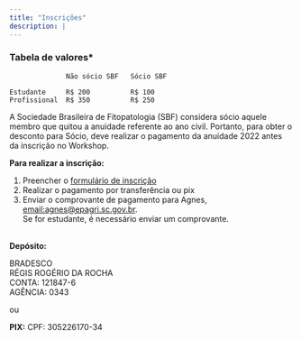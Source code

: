 ```yaml
---
title: "Inscrições"
description: |
---
```


### Tabela de valores\*

                  Não sócio SBF   Sócio SBF

    Estudante     R$ 200          R$ 100 
    Profissional  R$ 350          R$ 250

A Sociedade Brasileira de Fitopatologia (SBF) considera sócio aquele membro que quitou a anuidade referente ao ano civil. Portanto, para obter o desconto para Sócio, deve realizar o pagamento da anuidade 2022 antes da inscrição no Workshop.\

**Para realizar a inscrição:**

1) Preencher o [formulário de inscrição](https://docs.google.com/forms/d/e/1FAIpQLScK8v0REbRLCEUJ7SwGJ6U-I7_LhqLtQjJ7G5-SNrarn-61dw/viewform?vc=0&c=0&w=1&flr=0)\
2) Realizar o pagamento por transferência ou pix\
3) Enviar o comprovante de pagamento para Agnes, [email:agnes\@epagri.sc.gov.br](mailto:email%3Aagnes@epagri.sc.gov.br). \
Se for estudante, é necessário enviar um comprovante.

\
**Depósito:**

BRADESCO\
RÉGIS ROGÉRIO DA ROCHA\
CONTA: 121847-6\
AGÊNCIA: 0343 

ou

**PIX:** CPF: 305226170-34\
